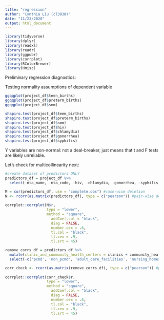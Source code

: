```yaml
---
title: "regression"
author: "Cynthia Liu (cl3938)"
date: "11/23/2020"
output: html_document
---
```


```r
library(tidyverse)
library(dplyr)
library(readxl)
library(readr)
library(ggpubr)
library(corrplot)
library(RColorBrewer)
library(Hmisc)
```

Preliminary regression diagnostics:

Testing normality assumptions of dependent variable
```r
ggqqplot(project_df$teen_births)
ggqqplot(project_df$preterm_births)
ggqqplot(project_df$smm)

shapiro.test(project_df$teen_births)
shapiro.test(project_df$preterm_births)
shapiro.test(project_df$smm)
shapiro.test(project_df$hiv)
shapiro.test(project_df$chlamydia)
shapiro.test(project_df$gonorrhea)
shapiro.test(project_df$syphilis)
```

Y variables are non-normal: not a deal-breaker, just means that t and F tests are likely unreliable. 

Let's check for multicollinearity next:
```r
#create dataset of predictors ONLY
predictors_df = project_df %>% 
  select(-nta_name, -nta_code, -hiv, -chlamydia, -gonorrhea, -syphilis, -contains("teen_births"), -contains("95cl"), -contains("preterm_births"), -contains("smm"))

M = cor(predictors_df, use = "complete.obs") #case-wise deletion
N <- rcorr(as.matrix(predictors_df), type = c("pearson")) #pair-wise deletion
  
corrplot::corrplot(N$r,
                   type = "lower",
                   method = "square", 
                     addCoef.col = "black", 
                     diag = FALSE, 
                     number.cex = .6,
                     tl.col = "black",
                     tl.cex = .9,
                     tl.srt = 45)
```

```r
remove_corrs_df = predictors_df %>%
  mutate(clinic_and_community_health_centers = clinics + community_health_centers) %>%
  select(-c('pcmd', 'non_pcmd', 'adult_care_facilities', 'nursing_homes', 'clinics', 'community_health_centers', 'diagnostic_treatment_centers', 'hospitals', 'school_based_health_facilities', 'total_pop')) 

corr_check <- rcorr(as.matrix(remove_corrs_df), type = c("pearson")) #pair-wise deletion
  
corrplot::corrplot(corr_check$r,
                   type = "lower",
                   method = "square", 
                     addCoef.col = "black", 
                     diag = FALSE, 
                     number.cex = .6,
                     tl.col = "black",
                     tl.cex = .9,
                     tl.srt = 45)
```